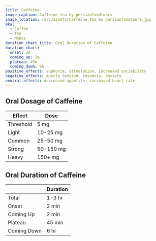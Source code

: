 ```yaml
---
title: Caffeine
image_caption: Caffeine tea by persianfoodtours
image_location: /src/assets/Caffeine tea by persianfoodtours.jpg
aka:
  - Coffee
  - Tea
  - NoDoz
duration_chart_title: Oral Duration of Caffeine
duration_chart:
  onset: 2m
  coming_up: 2m
  plateau: 45m
  coming_down: 6h
positive_effects: euphoria, stimulation, increased sociability
negative_effects: muscle tension, insomnia, anxiety
neutral_effects: decreased appetite, increased heart rate
---
```


## Oral Dosage of Caffeine
| Effect | Dose |
| --- | --- |
| Threshold | 5 mg |
| Light | 10-25 mg |
| Common | 25-50 mg |
| Strong | 50-150 mg |
| Heavy | 150+ mg |


<Chart title={frontmatter.duration_chart_title} data={frontmatter.duration_chart} />

## Oral Duration of Caffeine
|  | Duration |
| --- | --- |
| Total | 1-3 hr |
| Onset | 2 min |
| Coming Up | 2 min |
| Plateau | 45 min |
| Coming Down | 6 hr |

